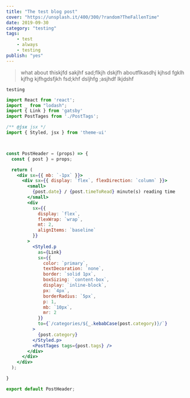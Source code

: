 ```yaml
---
title: "The test blog post"
cover: "https://unsplash.it/400/300/?random?TheFallenTime"
date: 2019-09-30
category: "testing"
tags:
    - test
    - always
    - testing
publish: "yes"
--- 
```


>what about thiskjfd sakjhf 
sad;flkjh dskjfh aboutflkasdhj  kjhsd fgklh kjfhg kjfhgdsfjkh 
fsd;khf dsljhfg 
;asjhdf lkjdshf 

`testing`

```jsx
import React from 'react';
import _ from "lodash";
import { Link } from 'gatsby'
import PostTages from './PostTags';

/** @jsx jsx */
import { Styled, jsx } from 'theme-ui'



const PostHeader = (props) => {
  const { post } = props;

  return (
    <div sx={{ mb: `-1px` }}>
      <div sx={{ display: `flex`, flexDirection: `column` }}>
        <small>
          {post.date} / {post.timeToRead} minute(s) reading time
        </small>
        <div
          sx={{
            display: `flex`,
            flexWrap: `wrap`,
            mt: 2,
            alignItems: `baseline`
          }}
        >
          <Styled.p
            as={Link}
            sx={{
              color: `primary`,
              textDecoration: `none`,
              border: `solid 1px`,
              boxSizing: `content-box`,
              display: `inline-block`,
              px: `4px`,
              borderRadius: `5px`,
              p: 1,
              mb: `10px`,
              mr: 2
            }}
            to={`/categories/${_.kebabCase(post.category)}/`}
          >
            {post.category}
          </Styled.p>
          <PostTages tags={post.tags} />
        </div>
      </div>
    </div>
  );

}

export default PostHeader;
```